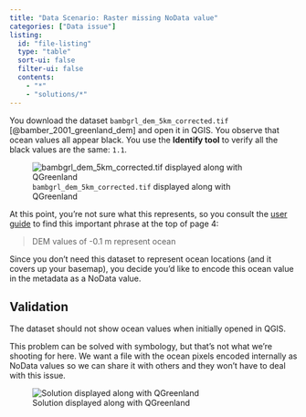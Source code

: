 ```yaml
---
title: "Data Scenario: Raster missing NoData value"
categories: ["Data issue"]
listing:
  id: "file-listing"
  type: "table"
  sort-ui: false
  filter-ui: false
  contents:
    - "*"
    - "solutions/*"
---
```


::: {#file-listing}
:::

You download the dataset `bambgrl_dem_5km_corrected.tif`
[@bamber_2001_greenland_dem] and open it in QGIS. You observe that ocean values
all appear black. You use the **Identify tool** to verify all the black values
are the same: `1.1`.

![`bambgrl_dem_5km_corrected.tif` displayed along with
QGreenland](/_media/qgreenland_missing_nodata_value.png)

At this point, you're not sure what this represents, so you consult the [user
guide](https://nsidc.org/sites/default/files/nsidc-0092-v001-userguide.pdf) to find this
important phrase at the top of page 4:

>DEM values of -0.1 m represent ocean

Since you don't need this dataset to represent ocean locations (and it covers up your
basemap), you decide you'd like to encode this ocean value in the metadata as a NoData
value.


## Validation

The dataset should not show ocean values when initially opened in QGIS.

::: {.callout-note}
This problem can be solved with symbology, but that's not what we're shooting
for here. We want a file with the ocean pixels encoded internally as NoData
values so we can share it with others and they won't have to deal with this
issue.
:::

![Solution displayed along with
QGreenland](/_media/qgreenland_dem_with_nodata.png)
